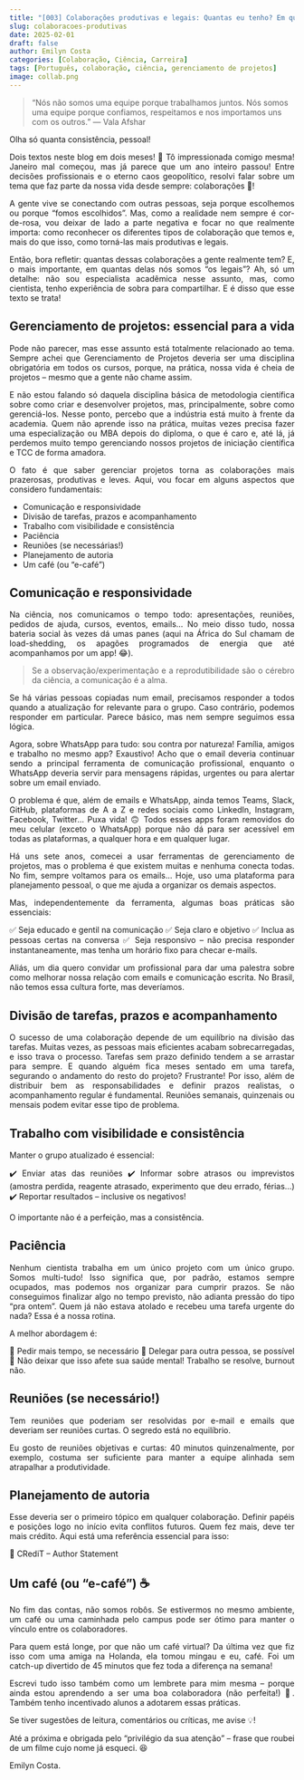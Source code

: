 ```yaml
---
title: "[003] Colaborações produtivas e legais: Quantas eu tenho? Em quantas delas eu sou [legal]?"
slug: colaboracoes-produtivas
date: 2025-02-01
draft: false
author: Emilyn Costa
categories: [Colaboração, Ciência, Carreira]
tags: [Português, colaboração, ciência, gerenciamento de projetos]
image: collab.png
---
```


> "Nós não somos uma equipe porque trabalhamos juntos. Nós somos uma equipe porque confiamos, respeitamos e nos importamos uns com os outros."
> — Vala Afshar


<div style="text-align: justify">

Olha só quanta consistência, pessoal!

Dois textos neste blog em dois meses! 🤭 Tô impressionada comigo mesma! Janeiro mal começou, mas já parece que um ano inteiro passou! Entre decisões profissionais e o eterno caos geopolítico, resolvi falar sobre um tema que faz parte da nossa vida desde sempre: colaborações 🤝!

A gente vive se conectando com outras pessoas, seja porque escolhemos ou porque "fomos escolhidos". Mas, como a realidade nem sempre é cor-de-rosa, vou deixar de lado a parte negativa e focar no que realmente importa: como reconhecer os diferentes tipos de colaboração que temos e, mais do que isso, como torná-las mais produtivas e legais.

Então, bora refletir: quantas dessas colaborações a gente realmente tem? E, o mais importante, em quantas delas nós somos "os legais"? Ah, só um detalhe: não sou especialista acadêmica nesse assunto, mas, como cientista, tenho experiência de sobra para compartilhar. E é disso que esse texto se trata!

## Gerenciamento de projetos: essencial para a vida

Pode não parecer, mas esse assunto está totalmente relacionado ao tema. Sempre achei que Gerenciamento de Projetos deveria ser uma disciplina obrigatória em todos os cursos, porque, na prática, nossa vida é cheia de projetos – mesmo que a gente não chame assim.

E não estou falando só daquela disciplina básica de metodologia científica sobre como criar e desenvolver projetos, mas, principalmente, sobre como gerenciá-los. Nesse ponto, percebo que a indústria está muito à frente da academia. Quem não aprende isso na prática, muitas vezes precisa fazer uma especialização ou MBA depois do diploma, o que é caro e, até lá, já perdemos muito tempo gerenciando nossos projetos de iniciação científica e TCC de forma amadora.

O fato é que saber gerenciar projetos torna as colaborações mais prazerosas, produtivas e leves. Aqui, vou focar em alguns aspectos que considero fundamentais:

- Comunicação e responsividade
- Divisão de tarefas, prazos e acompanhamento
- Trabalho com visibilidade e consistência
- Paciência
- Reuniões (se necessárias!)
- Planejamento de autoria
- Um café (ou "e-café")

## Comunicação e responsividade

Na ciência, nos comunicamos o tempo todo: apresentações, reuniões, pedidos de ajuda, cursos, eventos, emails… No meio disso tudo, nossa bateria social às vezes dá umas panes (aqui na África do Sul chamam de load-shedding, os apagões programados de energia que até acompanhamos por um app! 😂).

> Se a observação/experimentação e a reprodutibilidade são o cérebro da ciência, a comunicação é a alma.

Se há várias pessoas copiadas num email, precisamos responder a todos quando a atualização for relevante para o grupo. Caso contrário, podemos responder em particular. Parece básico, mas nem sempre seguimos essa lógica.

Agora, sobre WhatsApp para tudo: sou contra por natureza! Família, amigos e trabalho no mesmo app? Exaustivo! Acho que o email deveria continuar sendo a principal ferramenta de comunicação profissional, enquanto o WhatsApp deveria servir para mensagens rápidas, urgentes ou para alertar sobre um email enviado.

O problema é que, além de emails e WhatsApp, ainda temos Teams, Slack, GitHub, plataformas de A a Z e redes sociais como LinkedIn, Instagram, Facebook, Twitter… Puxa vida! 🙃 Todos esses apps foram removidos do meu celular (exceto o WhatsApp) porque não dá para ser acessível em todas as plataformas, a qualquer hora e em qualquer lugar.

Há uns sete anos, comecei a usar ferramentas de gerenciamento de projetos, mas o problema é que existem muitas e nenhuma conecta todas. No fim, sempre voltamos para os emails… Hoje, uso uma plataforma para planejamento pessoal, o que me ajuda a organizar os demais aspectos.

Mas, independentemente da ferramenta, algumas boas práticas são essenciais:

✅ Seja educado e gentil na comunicação
✅ Seja claro e objetivo
✅ Inclua as pessoas certas na conversa
✅ Seja responsivo – não precisa responder instantaneamente, mas tenha um horário fixo para checar e-mails.

Aliás, um dia quero convidar um profissional para dar uma palestra sobre como melhorar nossa relação com emails e comunicação escrita. No Brasil, não temos essa cultura forte, mas deveríamos.

## Divisão de tarefas, prazos e acompanhamento

O sucesso de uma colaboração depende de um equilíbrio na divisão das tarefas. Muitas vezes, as pessoas mais eficientes acabam sobrecarregadas, e isso trava o processo. Tarefas sem prazo definido tendem a se arrastar para sempre. E quando alguém fica meses sentado em uma tarefa, segurando o andamento do resto do projeto? Frustrante! Por isso, além de distribuir bem as responsabilidades e definir prazos realistas, o acompanhamento regular é fundamental. Reuniões semanais, quinzenais ou mensais podem evitar esse tipo de problema.

## Trabalho com visibilidade e consistência

Manter o grupo atualizado é essencial:

✔️ Enviar atas das reuniões
✔️ Informar sobre atrasos ou imprevistos (amostra perdida, reagente atrasado, experimento que deu errado, férias…)
✔️ Reportar resultados – inclusive os negativos!

O importante não é a perfeição, mas a consistência.

## Paciência

Nenhum cientista trabalha em um único projeto com um único grupo. Somos multi-tudo! Isso significa que, por padrão, estamos sempre ocupados, mas podemos nos organizar para cumprir prazos. Se não conseguimos finalizar algo no tempo previsto, não adianta pressão do tipo "pra ontem". Quem já não estava atolado e recebeu uma tarefa urgente do nada? Essa é a nossa rotina.

A melhor abordagem é:

🔹 Pedir mais tempo, se necessário
🔹 Delegar para outra pessoa, se possível
🔹 Não deixar que isso afete sua saúde mental! Trabalho se resolve, burnout não.

## Reuniões (se necessário!)

Tem reuniões que poderiam ser resolvidas por e-mail e emails que deveriam ser reuniões curtas. O segredo está no equilíbrio.

Eu gosto de reuniões objetivas e curtas: 40 minutos quinzenalmente, por exemplo, costuma ser suficiente para manter a equipe alinhada sem atrapalhar a produtividade.

## Planejamento de autoria

Esse deveria ser o primeiro tópico em qualquer colaboração. Definir papéis e posições logo no início evita conflitos futuros. Quem fez mais, deve ter mais crédito. Aqui está uma referência essencial para isso:

🔗 CRediT – Author Statement

## Um café (ou "e-café") ☕

No fim das contas, não somos robôs. Se estivermos no mesmo ambiente, um café ou uma caminhada pelo campus pode ser ótimo para manter o vínculo entre os colaboradores.

Para quem está longe, por que não um café virtual? Da última vez que fiz isso com uma amiga na Holanda, ela tomou mingau e eu, café. Foi um catch-up divertido de 45 minutos que fez toda a diferença na semana!

Escrevi tudo isso também como um lembrete para mim mesma – porque ainda estou aprendendo a ser uma boa colaboradora (não perfeita!) 🤲. Também tenho incentivado alunos a adotarem essas práticas.

Se tiver sugestões de leitura, comentários ou críticas, me avise 💡!

Até a próxima e obrigada pelo "privilégio da sua atenção" – frase que roubei de um filme cujo nome já esqueci. 😆

Emilyn Costa.

</div>